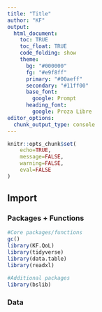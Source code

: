 ```yaml
---
title: "Title"
author: "KF"
output: 
  html_document:
    toc: TRUE
    toc_float: TRUE
    code_folding: show
    theme:
      bg: "#000000"
      fg: "#e9f8ff"
      primary: "#00aeff"
      secondary: "#11ff00"
      base_font:
        google: Prompt
      heading_font:
        google: Proza Libre
editor_options: 
  chunk_output_type: console
---
```


```r
knitr::opts_chunk$set(
	echo=TRUE,
	message=FALSE,
	warning=FALSE,
	eval=FALSE
)
```

## Import

### Packages + Functions

```r
#Core packages/functions
gc()
library(KF.QoL)
library(tidyverse)
library(data.table)
library(readxl)

#Additional packages
library(bslib)

```

### Data

```r

```


